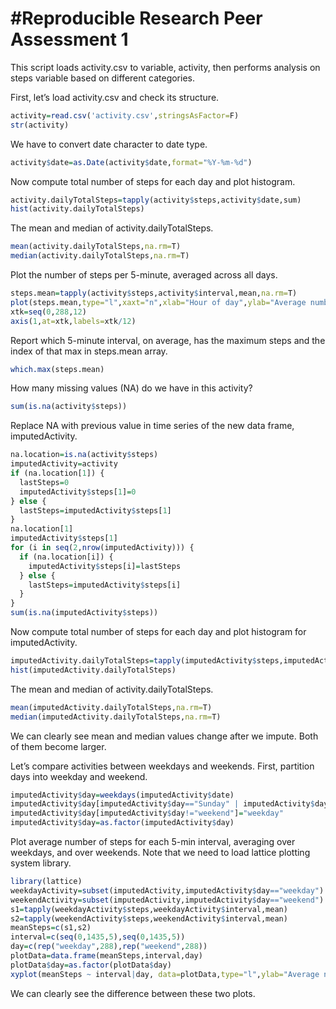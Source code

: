 #Reproducible Research Peer Assessment 1
===========

This script loads activity.csv to variable, activity, then
performs analysis on steps variable based on different categories.

First, let's load activity.csv and check its structure.
```{r}
activity=read.csv('activity.csv',stringsAsFactor=F)
str(activity)
```

We have to convert date character to date type.
```{r}
activity$date=as.Date(activity$date,format="%Y-%m-%d")
```

Now compute total number of steps for each day and plot histogram.
```{r}
activity.dailyTotalSteps=tapply(activity$steps,activity$date,sum)
hist(activity.dailyTotalSteps)
```

The mean and median of activity.dailyTotalSteps.
```{r}
mean(activity.dailyTotalSteps,na.rm=T)
median(activity.dailyTotalSteps,na.rm=T)
```

Plot the number of steps per 5-minute, averaged across all days.
```{r}
steps.mean=tapply(activity$steps,activity$interval,mean,na.rm=T)
plot(steps.mean,type="l",xaxt="n",xlab="Hour of day",ylab="Average number of steps")
xtk=seq(0,288,12)
axis(1,at=xtk,labels=xtk/12)
```

Report which 5-minute interval, on average, has the maximum steps and the index of that max in steps.mean array.
```{r}
which.max(steps.mean)
```

How many missing values (NA) do we have in this activity?
```{r}
sum(is.na(activity$steps))
```

Replace NA with previous value in time series of the new data frame, imputedActivity.
```{r}
na.location=is.na(activity$steps)
imputedActivity=activity
if (na.location[1]) {
  lastSteps=0
  imputedActivity$steps[1]=0
} else {
  lastSteps=imputedActivity$steps[1]
}
na.location[1]
imputedActivity$steps[1]
for (i in seq(2,nrow(imputedActivity))) {
  if (na.location[i]) {
    imputedActivity$steps[i]=lastSteps
  } else {
    lastSteps=imputedActivity$steps[i]
  }
}
sum(is.na(imputedActivity$steps))
```

Now compute total number of steps for each day and plot histogram for imputedActivity.
```{r}
imputedActivity.dailyTotalSteps=tapply(imputedActivity$steps,imputedActivity$date,sum)
hist(imputedActivity.dailyTotalSteps)
```

The mean and median of activity.dailyTotalSteps.
```{r}
mean(imputedActivity.dailyTotalSteps,na.rm=T)
median(imputedActivity.dailyTotalSteps,na.rm=T)
```

We can clearly see mean and median values change after we impute.  Both of them become larger.

Let's compare activities between weekdays and weekends.
First, partition days into weekday and weekend.
```{r}
imputedActivity$day=weekdays(imputedActivity$date)
imputedActivity$day[imputedActivity$day=="Sunday" | imputedActivity$day=="Saturday"]="weekend"
imputedActivity$day[imputedActivity$day!="weekend"]="weekday"
imputedActivity$day=as.factor(imputedActivity$day)
```

Plot average number of steps for each 5-min interval, averaging over weekdays, and over weekends.
Note that we need to load lattice plotting system library.
```{r}
library(lattice)
weekdayActivity=subset(imputedActivity,imputedActivity$day=="weekday")
weekendActivity=subset(imputedActivity,imputedActivity$day=="weekend")
s1=tapply(weekdayActivity$steps,weekdayActivity$interval,mean)
s2=tapply(weekendActivity$steps,weekendActivity$interval,mean)
meanSteps=c(s1,s2)
interval=c(seq(0,1435,5),seq(0,1435,5))
day=c(rep("weekday",288),rep("weekend",288))
plotData=data.frame(meanSteps,interval,day)
plotData$day=as.factor(plotData$day)
xyplot(meanSteps ~ interval|day, data=plotData,type="l",ylab="Average number of steps in 5-min interval",xlab="index of 5-min intervals within one day",layout=c(1,2))
```

We can clearly see the difference between these two plots.